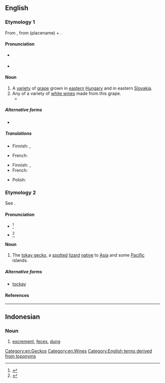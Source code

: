 {{also|tokaý}}
==English==

===Etymology 1===
From {{bor|en|hu|tokaji||of Tokay}}, from {{m|hu|Tokaj}} (placename) + {{m|hu|-i||originating from}}.

====Pronunciation====
* {{a|UK}} {{IPA|en|/təʊˈkeɪ/}}
* {{a|US}} {{IPA|en|/toʊˈkeɪ/}}

====Noun====
{{en-noun|~}}

# A [[variety]] of [[grape]] grown in [[eastern]] [[Hungary]] and in eastern [[Slovakia]].
# Any of a variety of [[white wine]]s made from this grape.
#* {{quote-journal|en|date=February 25, 2009|author=Eric Asimov|title=Asian Fusion, via the Wine List|work=New York Times|url=http://www.nytimes.com/2009/02/25/dining/25pour.html
|passage=It was made from the furmint grape, which is better known in Hungary’s lusciously sweet '''tokays''', but this was delicate, floral and just right with a tart chicken curry dish.}}

=====Alternative forms=====
* {{l|en|tokaji}}

=====Translations=====
{{trans-top|variety of grape}}
* Finnish: {{t|fi|tokaji}}, {{t|fi|tokaji-[[rypäle]]}}
{{trans-mid}}
* French: {{t+|fr|tokay|m}}
{{trans-bottom}}

{{trans-top|wine made from this grape}}
* Finnish: {{t|fi|tokaji}}, {{t|fi|tokajinviini}}
* French: {{t+|fr|tokay|m}}
{{trans-mid}}
* Polish: {{t+|pl|tokaj|m}}
{{trans-bottom}}

===Etymology 2===
See {{m|en|tokay gecko}}.

====Pronunciation====
* {{a|UK}} {{IPA|en|/təʊˈkeɪ/|/ˈtəʊ.keɪ/}}<ref>{{R:Lexico}}</ref>
* {{a|US}} {{IPA|en|/toʊˈkeɪ/|/ˈtoʊ.keɪ/}}<ref>{{R:TheFreeDictionary}}</ref>

====Noun====
{{en-noun}}

# The [[tokay gecko]], a [[spotted]] [[lizard]] [[native]] to [[Asia]] and some [[Pacific]] islands.

=====Alternative forms=====
* [[tockay]]

====References====
<references/>

[[Category:en:Geckos]]
[[Category:en:Wines]]
[[Category:English terms derived from toponyms]]

----

==Indonesian==

===Noun===
{{id-noun}}

# {{lb|id|slang}} [[excrement]], [[feces]], [[dung]]